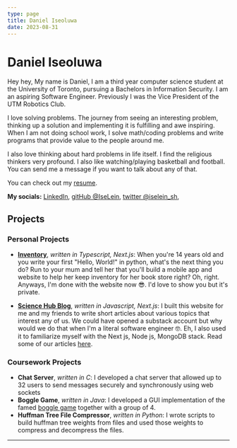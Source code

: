 ```yaml
---
type: page
title: Daniel Iseoluwa
date: 2023-08-31
---
```


# Daniel Iseoluwa

Hey hey, My name is Daniel, I am a third year computer science student at the University of Toronto, pursuing a Bachelors in Information Security.
I am an aspiring Software Engineer. Previously I was the Vice President of the UTM Robotics Club.

I love solving problems. The journey from seeing an interesting problem, thinking up a solution and implementing it is fulfilling and awe inspiring.
When I am not doing school work, I solve math/coding problems and write programs that provide value to the people around me.

I also love thinking about hard problems in life itself. I find the religious thinkers very profound. I also like watching/playing basketball and football. You can send me a message if you want to talk about any of that.

You can check out my [resume](/My_Resume.pdf).

**My socials:** [LinkedIn](https://www.linkedin.com/in/iseoluwa/), [gitHub @IseLein](https://github.com/iselein), [twitter @iselein_sh](https://twitter.com/iselein_sh), 

## Projects

### Personal Projects
- [**Inventory**](https://github.com/IseLein/inventory), *written in Typescript, Next.js*:
When you're 14 years old and you write your first "Hello, World!" in python, what's the next thing you do?
Run to your mum and tell her that you'll build a mobile app and website to help her keep inventory for her book store right? Oh, right.
Anyways, I'm done with the website now 😎. I'd love to show you but it's private.

- [**Science Hub Blog**](https://github.com/IseLein/science-hub-blog), *written in Javascript, Next.js*:
I built this website for me and my friends to write short articles about various topics that interest any of us.
We could have opened a substack account but why would we do that when I'm a literal software engineer 🤓.
Eh, I also used it to familiarize myself with the Next js, Node js, MongoDB stack. Read some of our articles [here](https://science-hub-blog.vercel.app/).

### Coursework Projects
- **Chat Server**, *written in C*: I developed a chat server that allowed up to 32 users to send messages securely and synchronously using web sockets
- **Boggle Game**, *written in Java*: I developed a GUI implementation of the famed [boggle game](https://en.wikipedia.org/wiki/Boggle) together with a group of 4.
- **Huffman Tree File Compressor**, *written in Python*: I wrote scripts to build huffman tree weights from files and used those weights to compress and decompress the files.

---
